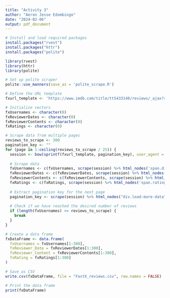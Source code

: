 ```yaml
---
title: "Activity 3"
author: "Aeron Jesse Edombingo"
date: "2024-02-06"
output: pdf_document
---
```


```r
# Install and load required packages
install.packages("rvest")
install.packages("httr")
install.packages("polite")
```

```r

library(rvest)
library(httr)
library(polite)
```

```r
# Set up polite scraper
polite::use_manners(save_as = 'polite_scrape.R')
```

```r
# Define the URL template
fxurl_template <- 'https://www.imdb.com/title/tt5433140/reviews/_ajax?ref_=undefined&paginationKey=%s'
```

```r
# Initialize vectors
fxUsernames <- character(0)
fxReviewerDates <- character(0)
fxReviewerContents <- character(0)
fxRatings <- character(0)
```

```r
# Scrape data from multiple pages
reviews_to_scrape <- 300
pagination_key <- ""
for (page in 1:ceiling(reviews_to_scrape / 25)) {
  session <- bow(sprintf(fxurl_template, pagination_key), user_agent = "Educational")
  
  # Scrape data
  fxUsernames <- c(fxUsernames, scrape(session) %>% html_nodes('span.display-name-link') %>% html_text())
  fxReviewerDates <- c(fxReviewerDates, scrape(session) %>% html_nodes('span.review-date') %>% html_text())
  fxReviewerContents <- c(fxReviewerContents, scrape(session) %>% html_nodes('div.text.show-more__control') %>% html_text())
  fxRatings <- c(fxRatings, scrape(session) %>% html_nodes('span.rating-other-user-rating') %>% html_text())
  
  # Extract pagination key for the next page
  pagination_key <- scrape(session) %>% html_nodes("div.load-more-data") %>% html_attr("data-key")
  
  # Check if we have reached the desired number of reviews
  if (length(fxUsernames) >= reviews_to_scrape) {
    break
  }
}
```

```r
# Create a data frame
fxDataFrame <- data.frame(
  fxUsernames = fxUsernames[1:300],
  fxReviewer_Date = fxReviewerDates[1:300],
  fxReviewer_Content = fxReviewerContents[1:300],
  fxRating = fxRatings[1:300]
)
```

```r
# Save as CSV
write.csv(fxDataFrame, file = "FastX_reviews.csv", row.names = FALSE)
```

```r
# Print the data frame
print(fxDataFrame)

```
